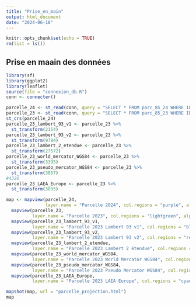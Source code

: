 ```yaml
---
title: "Prise_en_main"
output: html_document
date: "2024-06-18"
---
```


```r
knitr::opts_chunk$set(echo = TRUE)
rm(list = ls())
```

## Prise en maain des données

```r
library(sf)
library(ggplot2)
library(leaflet)
source(file = "connexion_db.R")
conn <- connecter()
```


```r
parcelle_24 <- st_read(conn, query = "SELECT * FROM parc_85_24 WHERE IDU = '852000000C0758';")
parcelle_23 <- st_read(conn, query = "SELECT * FROM parc_85_23 WHERE IDU = '852000000C0758';")
st_crs(parcelle_24)
parcelle_23_lambert_93_v1 <- parcelle_23 %>% 
  st_transform(2154)
parcelle_23_lambert_93_v2 <- parcelle_23 %>% 
  st_transform(9794)
parcelle_23_lambert_2_etendue <- parcelle_23 %>% 
  st_transform(27572)
parcelle_23_world_mercator_WGS84 <- parcelle_23 %>% 
  st_transform(3395)
parcelle_23_pseudo_mercator_WGS84 <- parcelle_23 %>% 
  st_transform(3857)
#4326
parcelle_23_LAEA_Europe <- parcelle_23 %>% 
  st_transform(3035)
```

```r
map <- mapview(parcelle_24, 
               layer.name = "Parcelle 2024", col.regions = "purple", alpha.regions = 0.5) +
  mapview(parcelle_23, 
          layer.name = "Parcelle 2023", col.regions = "lightgreen", alpha.regions = 0.5) +
  mapview(parcelle_23_lambert_93_v1, 
          layer.name = "Parcelle 2023 Lambert 93 v1", col.regions = "blue", alpha.regions = 0.5) +
  mapview(parcelle_23_lambert_93_v2, 
          layer.name = "Parcelle 2023 Lambert 93 v2", col.regions = "red", alpha.regions = 0.5) +
  mapview(parcelle_23_lambert_2_etendue, 
          layer.name = "Parcelle 2023 Lambert 2 étendue", col.regions = "orange", alpha.regions = 0.5) +
  mapview(parcelle_23_world_mercator_WGS84, 
          layer.name = "Parcelle 2023 World Mercator WGS84", col.regions = "yellow", alpha.regions = 0.5) +
  mapview(parcelle_23_pseudo_mercator_WGS84, 
          layer.name = "Parcelle 2023 Pseudo Mercator WGS84", col.regions = "pink", alpha.regions = 0.5) +
  mapview(parcelle_23_LAEA_Europe, 
          layer.name = "Parcelle 2023 LAEA Europe", col.regions = "cyan", alpha.regions = 0.5)

mapshot(map, url = "parcelle_projection.html")
map
```

